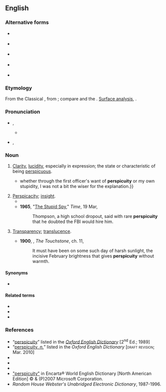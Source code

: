 ==English==

===Alternative forms===
* {{l|en|perspicuite}} {{q|obsolete}} {{defdate|15<sup>th</sup> C.}}
* {{l|en|perspicuitie}} {{q|obsolete}} {{defdate|15<sup>th</sup>–16<sup>th</sup> CC.}}
* {{l|en|perspicuitye}} {{q|obsolete}} {{defdate|16<sup>th</sup> C.}}
* {{l|en|perspicuyte}} {{q|obsolete}} {{defdate|pre-1500}}
* {{l|en|perspycuitie}} {{q|obsolete}} {{defdate|pre-1500}}

===Etymology===
From the Classical {{uder|en|la|perspicuitās||transparency”, “lucidity”, “[[self-evidency]]”, {{sense|in post-Classical Latin}} “penetration”, “insight}}, from {{m|la|perspicuus||clear”, “evident}}; compare {{m|en|perspicacity}} and the {{cog|fr|perspicuité}}. [[surface analysis|Surface analysis]], {{suffix|en|perspicuous|ity}}.<!--See [[Talk:perspicuity#-ity]].--> 

===Pronunciation===
* {{a|RP}} {{enPR|pər'spĭkyo͞oʹĭti}}, {{IPA|en|/ˌpəːspɪˈkjuːɪti/}}
** {{audio|en|LL-Q1860 (eng)-Vealhurl-perspicuity.wav|Audio (UK)}}
* {{a|US}} {{enPR|pər'spəkyo͞oʹədi}}, {{IPA|en|/ˌpɚspəˈkjuəti/}}

===Noun===
{{en-noun|~}}

# [[clarity|Clarity]], [[lucidity]], especially in expression; the state or characteristic of being [[perspicuous]].
#* {{RQ:Shaw Irrational Knot|XVIII|354|{{...}}whether through the first officer's want of '''perspicuity''' or my own stupidity, I was not a bit the wiser for the explanation.}}
# [[perspicacity|Perspicacity]]; [[insight]].
#* {{RQ:Churchill Celebrity|IV|51|“Well,” I answered, at first with uncertainty, then with inspiration, “he would do splendidly to lead your cotillon, if you think of having one.” &para; “So you do not dance, Mr. Crocker?” &para; I was somewhat set back by her '''perspicuity'''.}}
#* '''1965''', "[https://web.archive.org/web/20080819173322/http://www.time.com/time/magazine/article/0,9171,833549,00.html The Stupid Spy]," ''Time'', 19 Mar,
#*: Thompson, a high school dropout, said with rare '''perspicuity''' that he doubted the FBI would hire him.
# {{lb|en|rare}} [[transparency|Transparency]]; [[translucence]].
#* '''1900''', {{w||Edith Wharton}}, ''The Touchstone'', ch. 11,
#*: It must have been on some such day of harsh sunlight, the incisive February brightness that gives '''perspicuity''' without warmth.

====Synonyms====
* {{l|en|perspicuousness}}

====Related terms====
* {{l|en|perspicacious}}
* {{l|en|perspicaciously}}
* {{l|en|perspective}}

===References===
* “<span class="plainlinks">[http://ed2.oed.com/cgi/display/00176292 perspicuity]</span>” listed in the ''[[w:Oxford English Dictionary|Oxford English Dictionary]]'' [2<sup>nd</sup> Ed.; 1989]
* “<span class="plainlinks">[http://dictionary.oed.com/cgi/entry/50176288 perspicuity, ''n.'']</span>” listed in the ''Oxford English Dictionary'' [<span style="font-variant:small-caps">draft revision</span>; Mar. 2010]
* {{R:Webster 1828}}
* {{R:Webster 1913|perspicuity}}
* {{R:Dictionary.com|perspicuity}}
* [https://web.archive.org/web/20071224035946/http://encarta.msn.com/dictionary_/perspicuity.html "perspicuity"] in Encarta® World English Dictionary [North American Edition] © & (P)2007 Microsoft Corporation.
* ''Random House Webster's Unabridged Electronic Dictionary'', 1987-1996.